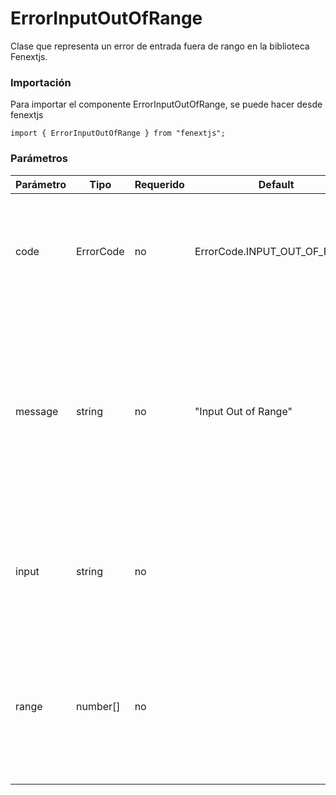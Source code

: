 # ErrorInputOutOfRange

Clase que representa un error de entrada fuera de rango en la biblioteca Fenextjs.

### Importación

Para importar el componente ErrorInputOutOfRange, se puede hacer desde fenextjs

```tsx copy
import { ErrorInputOutOfRange } from "fenextjs";
```

### Parámetros

| Parámetro | Tipo | Requerido | Default | Descripcion |
| --------- | ---- | --------- | ------- | ----------- |
| code | ErrorCode | no | ErrorCode.INPUT_OUT_OF_RANGE | Código de error específico que indica que la entrada está fuera del rango permitido. |
| message | string | no | "Input Out of Range" | Mensaje de error que describe la naturaleza del error cuando la entrada está fuera del rango permitido. Si se proporciona un rango específico, el mensaje lo incluirá. |
| input | string | no |  | Texto opcional que proporciona información sobre la entrada que causó el error. |
| range | number[] | no |  | Rango opcional que especifica los valores permitidos para la entrada. El mensaje incluirá el rango si se proporciona. |
